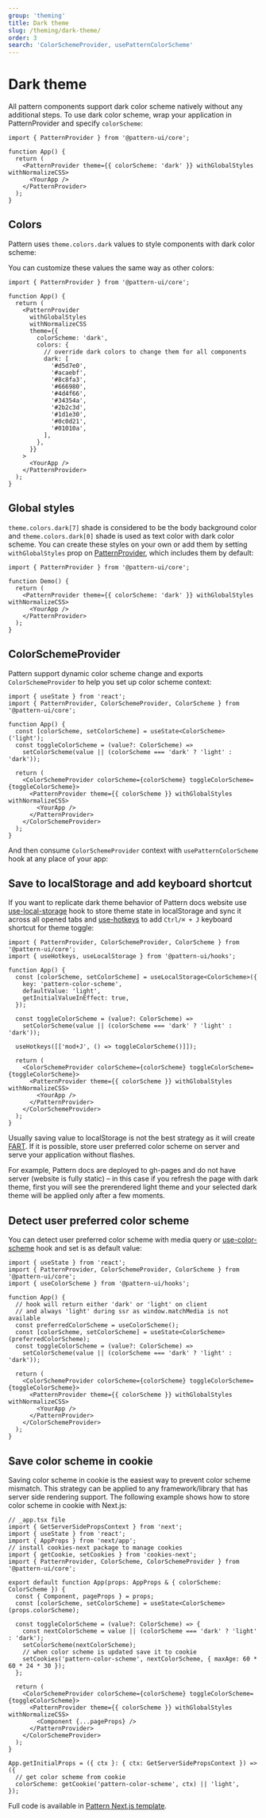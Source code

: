 ```yaml
---
group: 'theming'
title: Dark theme
slug: /theming/dark-theme/
order: 3
search: 'ColorSchemeProvider, usePatternColorScheme'
---
```



# Dark theme

All pattern components support dark color scheme natively without any additional steps.
To use dark color scheme, wrap your application in PatternProvider and specify `colorScheme`:

```tsx
import { PatternProvider } from '@pattern-ui/core';

function App() {
  return (
    <PatternProvider theme={{ colorScheme: 'dark' }} withGlobalStyles withNormalizeCSS>
      <YourApp />
    </PatternProvider>
  );
}
```

## Colors

Pattern uses `theme.colors.dark` values to style components with dark color scheme:

<ColorsGroup group="dark" />

You can customize these values the same way as other colors:

```tsx
import { PatternProvider } from '@pattern-ui/core';

function App() {
  return (
    <PatternProvider
      withGlobalStyles
      withNormalizeCSS
      theme={{
        colorScheme: 'dark',
        colors: {
          // override dark colors to change them for all components
          dark: [
            '#d5d7e0',
            '#acaebf',
            '#8c8fa3',
            '#666980',
            '#4d4f66',
            '#34354a',
            '#2b2c3d',
            '#1d1e30',
            '#0c0d21',
            '#01010a',
          ],
        },
      }}
    >
      <YourApp />
    </PatternProvider>
  );
}
```

## Global styles

`theme.colors.dark[7]` shade is considered to be the body background color and `theme.colors.dark[0]` shade is used as text color with dark color scheme.
You can create these styles on your own or add them by setting `withGlobalStyles` prop on [PatternProvider](/theming/pattern-provider/), which includes them by default:

```tsx
import { PatternProvider } from '@pattern-ui/core';

function Demo() {
  return (
    <PatternProvider theme={{ colorScheme: 'dark' }} withGlobalStyles withNormalizeCSS>
      <YourApp />
    </PatternProvider>
  );
}
```

## ColorSchemeProvider

Pattern support dynamic color scheme change and exports `ColorSchemeProvider` to
help you set up color scheme context:

```tsx
import { useState } from 'react';
import { PatternProvider, ColorSchemeProvider, ColorScheme } from '@pattern-ui/core';

function App() {
  const [colorScheme, setColorScheme] = useState<ColorScheme>('light');
  const toggleColorScheme = (value?: ColorScheme) =>
    setColorScheme(value || (colorScheme === 'dark' ? 'light' : 'dark'));

  return (
    <ColorSchemeProvider colorScheme={colorScheme} toggleColorScheme={toggleColorScheme}>
      <PatternProvider theme={{ colorScheme }} withGlobalStyles withNormalizeCSS>
        <YourApp />
      </PatternProvider>
    </ColorSchemeProvider>
  );
}
```

And then consume `ColorSchemeProvider` context with `usePatternColorScheme` hook at any place of your app:

<Demo data={ThemeDemos.darkThemeToggle} />

## Save to localStorage and add keyboard shortcut

If you want to replicate dark theme behavior of Pattern docs website use [use-local-storage](/hooks/use-local-storage/)
hook to store theme state in localStorage and sync it across all opened tabs and [use-hotkeys](/hooks/use-hotkeys/)
to add `Ctrl/⌘ + J` keyboard shortcut for theme toggle:

```tsx
import { PatternProvider, ColorSchemeProvider, ColorScheme } from '@pattern-ui/core';
import { useHotkeys, useLocalStorage } from '@pattern-ui/hooks';

function App() {
  const [colorScheme, setColorScheme] = useLocalStorage<ColorScheme>({
    key: 'pattern-color-scheme',
    defaultValue: 'light',
    getInitialValueInEffect: true,
  });

  const toggleColorScheme = (value?: ColorScheme) =>
    setColorScheme(value || (colorScheme === 'dark' ? 'light' : 'dark'));

  useHotkeys([['mod+J', () => toggleColorScheme()]]);

  return (
    <ColorSchemeProvider colorScheme={colorScheme} toggleColorScheme={toggleColorScheme}>
      <PatternProvider theme={{ colorScheme }} withGlobalStyles withNormalizeCSS>
        <YourApp />
      </PatternProvider>
    </ColorSchemeProvider>
  );
}
```

Usually saving value to localStorage is not the best strategy as it will create
[FART](https://css-tricks.com/flash-of-inaccurate-color-theme-fart/).
If it is possible, store user preferred color scheme on server and serve your application without flashes.

For example, Pattern docs are deployed to gh-pages and do not have server (website is fully static) –
in this case if you refresh the page with dark theme, first you will see the prerendered light theme
and your selected dark theme will be applied only after a few moments.

## Detect user preferred color scheme

You can detect user preferred color scheme with media query or [use-color-scheme](/hooks/use-color-scheme/)
hook and set is as default value:

```tsx
import { useState } from 'react';
import { PatternProvider, ColorSchemeProvider, ColorScheme } from '@pattern-ui/core';
import { useColorScheme } from '@pattern-ui/hooks';

function App() {
  // hook will return either 'dark' or 'light' on client
  // and always 'light' during ssr as window.matchMedia is not available
  const preferredColorScheme = useColorScheme();
  const [colorScheme, setColorScheme] = useState<ColorScheme>(preferredColorScheme);
  const toggleColorScheme = (value?: ColorScheme) =>
    setColorScheme(value || (colorScheme === 'dark' ? 'light' : 'dark'));

  return (
    <ColorSchemeProvider colorScheme={colorScheme} toggleColorScheme={toggleColorScheme}>
      <PatternProvider theme={{ colorScheme }} withGlobalStyles withNormalizeCSS>
        <YourApp />
      </PatternProvider>
    </ColorSchemeProvider>
  );
}
```

## Save color scheme in cookie

Saving color scheme in cookie is the easiest way to prevent color scheme mismatch.
This strategy can be applied to any framework/library that has server side rendering support.
The following example shows how to store color scheme in cookie with Next.js:

```tsx
// _app.tsx file
import { GetServerSidePropsContext } from 'next';
import { useState } from 'react';
import { AppProps } from 'next/app';
// install cookies-next package to manage cookies
import { getCookie, setCookies } from 'cookies-next';
import { PatternProvider, ColorScheme, ColorSchemeProvider } from '@pattern-ui/core';

export default function App(props: AppProps & { colorScheme: ColorScheme }) {
  const { Component, pageProps } = props;
  const [colorScheme, setColorScheme] = useState<ColorScheme>(props.colorScheme);

  const toggleColorScheme = (value?: ColorScheme) => {
    const nextColorScheme = value || (colorScheme === 'dark' ? 'light' : 'dark');
    setColorScheme(nextColorScheme);
    // when color scheme is updated save it to cookie
    setCookies('pattern-color-scheme', nextColorScheme, { maxAge: 60 * 60 * 24 * 30 });
  };

  return (
    <ColorSchemeProvider colorScheme={colorScheme} toggleColorScheme={toggleColorScheme}>
      <PatternProvider theme={{ colorScheme }} withGlobalStyles withNormalizeCSS>
        <Component {...pageProps} />
      </PatternProvider>
    </ColorSchemeProvider>
  );
}

App.getInitialProps = ({ ctx }: { ctx: GetServerSidePropsContext }) => ({
  // get color scheme from cookie
  colorScheme: getCookie('pattern-color-scheme', ctx) || 'light',
});
```

Full code is available in [Pattern Next.js template](https://github.com/pattern-ui/pattern-next-template).
